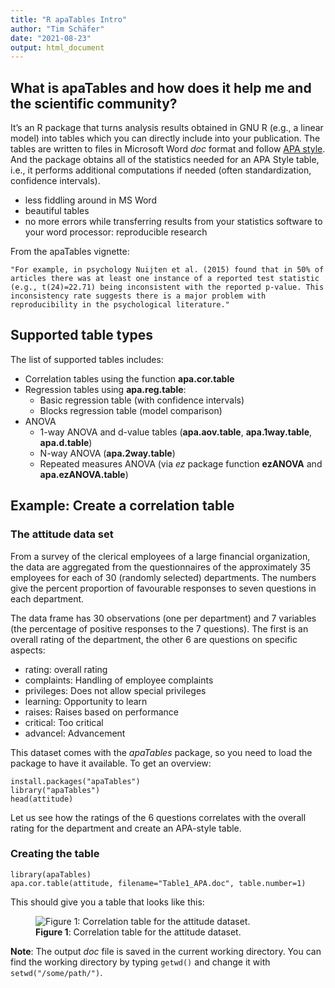 ```yaml
---
title: "R apaTables Intro"
author: "Tim Schäfer"
date: "2021-08-23"
output: html_document
---
```


## What is apaTables and how does it help me and the scientific community?

It's an R package that turns analysis results obtained in GNU R (e.g., a linear model) into tables which you can directly include into your publication. The tables are written to files in Microsoft Word *doc* format and follow [APA style](http://www.apastyle.org/products/asc-landing-page.aspx). And the package obtains all of the statistics needed for an APA Style table, i.e., it performs additional computations if needed (often standardization, confidence intervals).


* less fiddling around in MS Word
* beautiful tables
* no more errors while transferring results from your statistics software to your word processor: reproducible research


From the apaTables vignette:

    "For example, in psychology Nuijten et al. (2015) found that in 50% of articles there was at least one instance of a reported test statistic (e.g., t(24)=22.71) being inconsistent with the reported p-value. This inconsistency rate suggests there is a major problem with reproducibility in the psychological literature."


## Supported table types

The list of supported tables includes:

* Correlation tables using the function **apa.cor.table**
* Regression tables using **apa.reg.table**:
  * Basic regression table (with confidence intervals)
  * Blocks regression table (model comparison)
* ANOVA
  * 1-way ANOVA and d-value tables (**apa.aov.table**, **apa.1way.table**, **apa.d.table**)
  * N-way ANOVA (**apa.2way.table**)
  * Repeated measures ANOVA (via *ez* package function **ezANOVA** and **apa.ezANOVA.table**)


## Example: Create a correlation table

### The attitude data set


From a survey of the clerical employees of a large financial organization, the data are aggregated from the questionnaires of the approximately 35 employees for each of 30 (randomly selected) departments. The numbers give the percent proportion of favourable responses to seven questions in each department.

The data frame has 30 observations (one per department) and 7 variables (the percentage of positive responses to the 7 questions). The first is an overall rating of the department, the other 6 are questions on specific aspects:

* rating: overall rating
* complaints: Handling of employee complaints
* privileges:	Does not allow special privileges
* learning: Opportunity to learn
* raises: Raises based on performance
* critical: Too critical
* advancel: Advancement

This dataset comes with the *apaTables* package, so you need to load the package to have it available. To get an overview:

    install.packages("apaTables")
    library("apaTables")
    head(attitude)

Let us see how the ratings of the 6 questions correlates with the overall rating for the department and create an APA-style table.

### Creating the table

    library(apaTables)
    apa.cor.table(attitude, filename="Table1_APA.doc", table.number=1)


This should give you a table that looks like this:

![**Figure 1**: Correlation table for the attitude dataset.](output_table.png)

**Note**: The output *doc* file is saved in the current working directory. You can find the working directory by typing `getwd()` and change it with `setwd("/some/path/")`.
